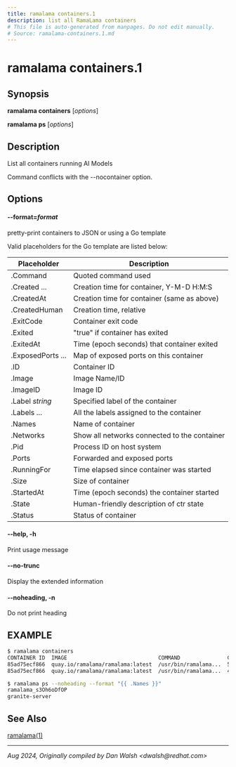 ```yaml
---
title: ramalama containers.1
description: list all RamaLama containers
# This file is auto-generated from manpages. Do not edit manually.
# Source: ramalama-containers.1.md
---
```


# ramalama containers.1

## Synopsis
**ramalama containers** [*options*]

**ramalama ps** [*options*]

## Description
List all containers running AI Models

Command conflicts with the --nocontainer option.

## Options

#### **--format**=*format*
pretty-print containers to JSON or using a Go template

Valid placeholders for the Go template are listed below:

| **Placeholder**    | **Description**                              |
|--------------------|----------------------------------------------|
| .Command           | Quoted command used                          |
| .Created ...       | Creation time for container, Y-M-D H:M:S     |
| .CreatedAt         | Creation time for container (same as above)  |
| .CreatedHuman      | Creation time, relative                      |
| .ExitCode          | Container exit code                          |
| .Exited            | "true" if container has exited               |
| .ExitedAt          | Time (epoch seconds) that container exited   |
| .ExposedPorts ...  | Map of exposed ports on this container       |
| .ID                | Container ID                                 |
| .Image             | Image Name/ID                                |
| .ImageID           | Image ID                                     |
| .Label *string*    | Specified label of the container             |
| .Labels ...        | All the labels assigned to the container     |
| .Names             | Name of container                            |
| .Networks          | Show all networks connected to the container |
| .Pid               | Process ID on host system                    |
| .Ports             | Forwarded and exposed ports                  |
| .RunningFor        | Time elapsed since container was started     |
| .Size              | Size of container                            |
| .StartedAt         | Time (epoch seconds) the container started   |
| .State             | Human-friendly description of ctr state      |
| .Status            | Status of container                          |

#### **--help**, **-h**
Print usage message

#### **--no-trunc**
Display the extended information

#### **--noheading**, **-n**
Do not print heading

## EXAMPLE

```bash
$ ramalama containers
CONTAINER ID  IMAGE                             COMMAND               CREATED        STATUS                    PORTS                   NAMES
85ad75ecf866  quay.io/ramalama/ramalama:latest  /usr/bin/ramalama...  5 hours ago    Up 5 hours                0.0.0.0:8080->8080/tcp  ramalama_s3Oh6oDfOP
85ad75ecf866  quay.io/ramalama/ramalama:latest  /usr/bin/ramalama...  4 minutes ago  Exited (0) 4 minutes ago                          granite-server
```

```bash
$ ramalama ps --noheading --format "{{ .Names }}"
ramalama_s3Oh6oDfOP
granite-server
```

## See Also
[ramalama(1)](/docs/commands/ramalama/)

---

*Aug 2024, Originally compiled by Dan Walsh &lt;dwalsh&#64;redhat.com&gt;*